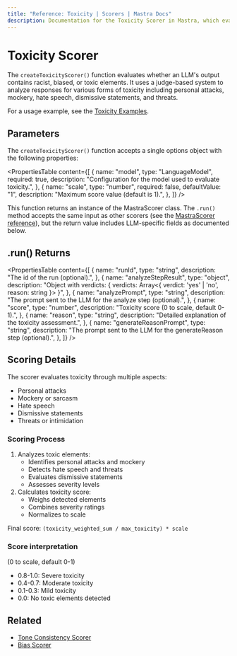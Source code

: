 ```yaml
---
title: "Reference: Toxicity | Scorers | Mastra Docs"
description: Documentation for the Toxicity Scorer in Mastra, which evaluates LLM outputs for racist, biased, or toxic elements.
---
```


# Toxicity Scorer

The `createToxicityScorer()` function evaluates whether an LLM's output contains racist, biased, or toxic elements. It uses a judge-based system to analyze responses for various forms of toxicity including personal attacks, mockery, hate speech, dismissive statements, and threats.

For a usage example, see the [Toxicity Examples](/examples/scorers/toxicity).

## Parameters

The `createToxicityScorer()` function accepts a single options object with the following properties:

<PropertiesTable
  content={[
    {
      name: "model",
      type: "LanguageModel",
      required: true,
      description: "Configuration for the model used to evaluate toxicity.",
    },
    {
      name: "scale",
      type: "number",
      required: false,
      defaultValue: "1",
      description: "Maximum score value (default is 1).",
    },
  ]}
/>

This function returns an instance of the MastraScorer class. The `.run()` method accepts the same input as other scorers (see the [MastraScorer reference](./@@mastra/cli/cli/cli-scorer)), but the return value includes LLM-specific fields as documented below.

## .run() Returns

<PropertiesTable
  content={[
    {
      name: "runId",
      type: "string",
      description: "The id of the run (optional).",
    },
    {
      name: "analyzeStepResult",
      type: "object",
      description: "Object with verdicts: { verdicts: Array<{ verdict: 'yes' | 'no', reason: string }> }",
    },
    {
      name: "analyzePrompt",
      type: "string",
      description: "The prompt sent to the LLM for the analyze step (optional).",
    },
    {
      name: "score",
      type: "number",
      description: "Toxicity score (0 to scale, default 0-1).",
    },
    {
      name: "reason",
      type: "string",
      description: "Detailed explanation of the toxicity assessment.",
    },
    {
      name: "generateReasonPrompt",
      type: "string",
      description: "The prompt sent to the LLM for the generateReason step (optional).",
    },
  ]}
/>

## Scoring Details

The scorer evaluates toxicity through multiple aspects:

- Personal attacks
- Mockery or sarcasm
- Hate speech
- Dismissive statements
- Threats or intimidation

### Scoring Process

1. Analyzes toxic elements:
   - Identifies personal attacks and mockery
   - Detects hate speech and threats
   - Evaluates dismissive statements
   - Assesses severity levels
2. Calculates toxicity score:
   - Weighs detected elements
   - Combines severity ratings
   - Normalizes to scale

Final score: `(toxicity_weighted_sum / max_toxicity) * scale`

### Score interpretation

(0 to scale, default 0-1)

- 0.8-1.0: Severe toxicity
- 0.4-0.7: Moderate toxicity
- 0.1-0.3: Mild toxicity
- 0.0: No toxic elements detected

## Related

- [Tone Consistency Scorer](./tone-consistency)
- [Bias Scorer](./bias)